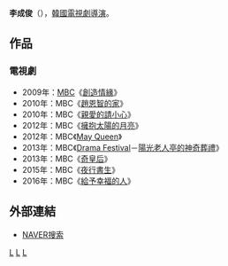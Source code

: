 {{藝人
| 姓名     = 李成俊 
| 類型     = 導演
| 圖片     = 
| 圖片尺寸 = 
| 圖片簡介 = 
| 原名     = 
| 外文名   = 이성준
| 外文     = ko
| 羅馬拼音 = Lee Sung Joon
| 英文名   = 
| 綽號     = 
| 其他藝名 = 
| 國籍     = {{ROK}}
| 民族     = 
| 籍貫     = 
| 出生日期 = 
| 出生地點 = 
| 職業     = [[導演|導演]]
| 語言     = [[韓語|韓語]]
| 教育程度 = 
| 出身地   = 
| 出道作   = 
| 出道日期 = 2005年
| 代表作   = 
| 活躍年代 = 
| 經紀公司 = [[文化廣播_(韓國)|MBC]]
}}

'''李成俊'''（{{lang-ko|이성준}}），[[韓國|韓國]][[電視劇|電視劇]][[導演|導演]]。

== 作品 ==
=== 電視劇 ===
*2009年：[[文化廣播_(韓國)|MBC]]《[[創造情緣|創造情緣]]》
*2010年：MBC《[[趙恩智的家|趙恩智的家]]》
*2010年：MBC《[[親愛的請小心|親愛的請小心]]》
*2012年：MBC《[[擁抱太陽的月亮|擁抱太陽的月亮]]》
*2012年：MBC《[[May_Queen|May Queen]]》
*2013年：MBC《[[Drama_Festival|Drama Festival]]－[[Drama_Festival#第一季|陽光老人亭的神奇葬禮]]》
*2013年：MBC《[[奇皇后_(電視劇)|奇皇后]]》
*2015年：MBC《[[夜行書生|夜行書生]]》
*2016年：MBC《[[給予幸福的人|給予幸福的人]]》

== 外部連結 ==
*[http://people.search.naver.com/search.naver?where=nexearch&query=%EC%9D%B4%EC%84%B1%EC%A4%80&sm=tab_etc&ie=utf8&key=PeopleService&os=190733 NAVER搜索] {{Wayback|url=http://people.search.naver.com/search.naver?where=nexearch&query=%EC%9D%B4%EC%84%B1%EC%A4%80&sm=tab_etc&ie=utf8&key=PeopleService&os=190733 |date=20160304114313 }}{{ko}}

[[Category:韓國導演|L]]
[[Category:韓國電視劇導演|L]]
[[Category:李姓|L]]